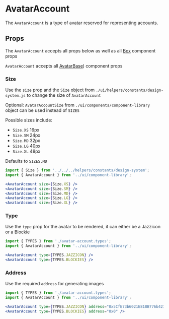 

# AvatarAccount

The `AvatarAccount` is a type of avatar reserved for representing accounts.

<Canvas>
  <Story id="components-componentlibrary-avataraccount--default-story" />
</Canvas>

## Props

The `AvatarAccount` accepts all props below as well as all [Box](/docs/components-ui-box--default-story#props) component props

<ArgsTable of={AvatarAccount} />

`AvatarAccount` accepts all [AvatarBase](/docs/components-componentlibrary-avatarbase--default-story))
component props

<ArgsTable of={AvatarBase} />

### Size

Use the `size` prop and the `Size` object from `./ui/helpers/constants/design-system.js` to change the size of `AvatarAccount`

Optional: `AvatarAccountSize` from `./ui/components/component-library` object can be used instead of `SIZES`

Possible sizes include:

- `Size.XS` 16px
- `Size.SM` 24px
- `Size.MD` 32px
- `Size.LG` 40px
- `Size.XL` 48px

Defaults to `SIZES.MD`

<Canvas>
  <Story id="components-componentlibrary-avataraccount--size" />
</Canvas>

```jsx
import { Size } from '../../../helpers/constants/design-system';
import { AvatarAccount } from '../ui/component-library';

<AvatarAccount size={Size.XS} />
<AvatarAccount size={Size.SM} />
<AvatarAccount size={Size.MD} />
<AvatarAccount size={Size.LG} />
<AvatarAccount size={Size.XL} />
```

### Type

Use the `type` prop for the avatar to be rendered, it can either be a Jazzicon or a Blockie

<Canvas>
  <Story id="components-componentlibrary-avataraccount--type" />
</Canvas>

```jsx
import { TYPES } from './avatar-account.types';
import { AvatarAccount } from '../ui/component-library';

<AvatarAccount type={TYPES.JAZZICON} />
<AvatarAccount type={TYPES.BLOCKIES} />
```

### Address

Use the required `address` for generating images

<Canvas>
  <Story id="components-componentlibrary-avataraccount--address" />
</Canvas>

```jsx
import { TYPES } from './avatar-account.types';
import { AvatarAccount } from '../ui/component-library';

<AvatarAccount type={TYPES.JAZZICON} address="0x5CfE73b6021E818B776b421B1c4Db2474086a7e1" />
<AvatarAccount type={TYPES.BLOCKIES} address="0x0" />
```
